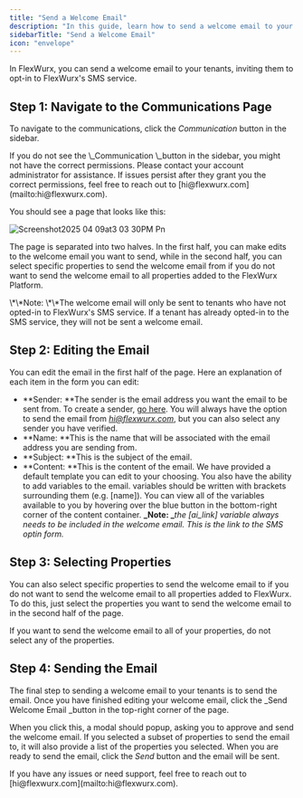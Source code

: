 ```yaml
---
title: "Send a Welcome Email"
description: "In this guide, learn how to send a welcome email to your tenants within the FlexWurx Dashboard."
sidebarTitle: "Send a Welcome Email"
icon: "envelope"
---
```


In FlexWurx, you can send a welcome email to your tenants, inviting them to opt-in to FlexWurx's SMS service.

## Step 1: Navigate to the Communications Page

To navigate to the communications, click the _Communication_ button in the sidebar.

<Warning>
  If you do not see the \_Communication \_button in the sidebar, you might not have the correct permissions. Please contact your account administrator for assistance. If issues persist after they grant you the correct permissions, feel free to reach out to [hi@flexwurx.com](mailto:hi@flexwurx.com).
</Warning>

You should see a page that looks like this:

![Screenshot2025 04 09at3 03 30PM Pn](/images/Screenshot2025-04-09at3.03.30PM.png)

The page is separated into two halves. In the first half, you can make edits to the welcome email you want to send, while in the second half, you can select specific properties to send the welcome email from if you do not want to send the welcome email to all properties added to the FlexWurx Platform.

<Note>
  \*\*Note: \*\*The welcome email will only be sent to tenants who have not opted-in to FlexWurx's SMS service. If a tenant has already opted-in to the SMS service, they will not be sent a welcome email.
</Note>

## Step 2: Editing the Email

You can edit the email in the first half of the page. Here an explanation of each item in the form you can edit:

- **Sender: **The sender is the email address you want the email to be sent from. To create a sender, [go here](https://docs.flexwurx.com/communication/email-sender). You will always have the option to send the email from [_hi@flexwurx.com_](mailto:hi@flexwurx.com), but you can also select any sender you have verified.
- \*\*Name: \*\*This is the name that will be associated with the email address you are sending from.
- \*\*Subject: \*\*This is the subject of the email.
- \*\*Content: \*\*This is the content of the email. We have provided a default template you can edit to your choosing. You also have the ability to add variables to the email. variables should be written with brackets surrounding them (e.g. [name]). You can view all of the variables available to you by hovering over the blue button in the bottom-right corner of the content container. **\_Note: \_**_the [ai_link] variable always needs to be included in the welcome email. This is the link to the SMS optin form._

## Step 3: Selecting Properties

You can also select specific properties to send the welcome email to if you do not want to send the welcome email to all properties added to FlexWurx. To do this, just select the properties you want to send the welcome email to in the second half of the page.

<Info>
  If you want to send the welcome email to all of your properties, do not select any of the properties.
</Info>

## Step 4: Sending the Email

The final step to sending a welcome email to your tenants is to send the email. Once you have finished editing your welcome email, click the \_Send Welcome Email \_button in the top-right corner of the page.

When you click this, a modal should popup, asking you to approve and send the welcome email. If you selected a subset of properties to send the email to, it will also provide a list of the properties you selected. When you are ready to send the email, click the _Send_ button and the email will be sent.

<Info>
  If you have any issues or need support, feel free to reach out to [hi@flexwurx.com](mailto:hi@flexwurx.com).
</Info>